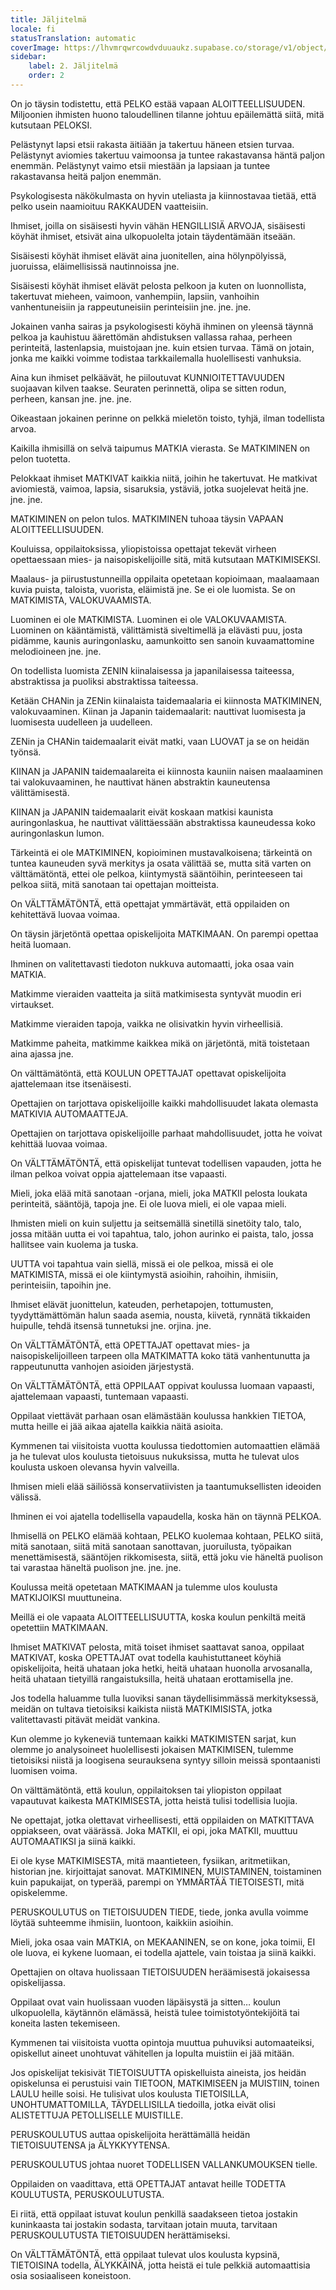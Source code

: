 ```yaml
---
title: Jäljitelmä
locale: fi
statusTranslation: automatic
coverImage: https://lhvmrqwrcowdvduuaukz.supabase.co/storage/v1/object/public/strapi-uploads/small_cover-educacion-fundamental.webp-2d51a7828a2b1309555be27f7e2a61a0.webp
sidebar:
    label: 2. Jäljitelmä
    order: 2
---
```

On jo täysin todistettu, että PELKO estää vapaan ALOITTEELLISUUDEN. Miljoonien ihmisten huono taloudellinen tilanne johtuu epäilemättä siitä, mitä kutsutaan PELOKSI.

Pelästynyt lapsi etsii rakasta äitiään ja takertuu häneen etsien turvaa. Pelästynyt aviomies takertuu vaimoonsa ja tuntee rakastavansa häntä paljon enemmän. Pelästynyt vaimo etsii miestään ja lapsiaan ja tuntee rakastavansa heitä paljon enemmän.

Psykologisesta näkökulmasta on hyvin uteliasta ja kiinnostavaa tietää, että pelko usein naamioituu RAKKAUDEN vaatteisiin.

Ihmiset, joilla on sisäisesti hyvin vähän HENGILLISIÄ ARVOJA, sisäisesti köyhät ihmiset, etsivät aina ulkopuolelta jotain täydentämään itseään.

Sisäisesti köyhät ihmiset elävät aina juonitellen, aina hölynpölyissä, juoruissa, eläimellisissä nautinnoissa jne.

Sisäisesti köyhät ihmiset elävät pelosta pelkoon ja kuten on luonnollista, takertuvat mieheen, vaimoon, vanhempiin, lapsiin, vanhoihin vanhentuneisiin ja rappeutuneisiin perinteisiin jne. jne. jne.

Jokainen vanha sairas ja psykologisesti köyhä ihminen on yleensä täynnä pelkoa ja kauhistuu äärettömän ahdistuksen vallassa rahaa, perheen perinteitä, lastenlapsia, muistojaan jne. kuin etsien turvaa. Tämä on jotain, jonka me kaikki voimme todistaa tarkkailemalla huolellisesti vanhuksia.

Aina kun ihmiset pelkäävät, he piiloutuvat KUNNIOITETTAVUUDEN suojaavan kilven taakse. Seuraten perinnettä, olipa se sitten rodun, perheen, kansan jne. jne. jne.

Oikeastaan jokainen perinne on pelkkä mieletön toisto, tyhjä, ilman todellista arvoa.

Kaikilla ihmisillä on selvä taipumus MATKIA vierasta. Se MATKIMINEN on pelon tuotetta.

Pelokkaat ihmiset MATKIVAT kaikkia niitä, joihin he takertuvat. He matkivat aviomiestä, vaimoa, lapsia, sisaruksia, ystäviä, jotka suojelevat heitä jne. jne. jne.

MATKIMINEN on pelon tulos. MATKIMINEN tuhoaa täysin VAPAAN ALOITTEELLISUUDEN.

Kouluissa, oppilaitoksissa, yliopistoissa opettajat tekevät virheen opettaessaan mies- ja naisopiskelijoille sitä, mitä kutsutaan MATKIMISEKSI.

Maalaus- ja piirustustunneilla oppilaita opetetaan kopioimaan, maalaamaan kuvia puista, taloista, vuorista, eläimistä jne. Se ei ole luomista. Se on MATKIMISTA, VALOKUVAAMISTA.

Luominen ei ole MATKIMISTA. Luominen ei ole VALOKUVAAMISTA. Luominen on kääntämistä, välittämistä siveltimellä ja elävästi puu, josta pidämme, kaunis auringonlasku, aamunkoitto sen sanoin kuvaamattomine melodioineen jne. jne.

On todellista luomista ZENIN kiinalaisessa ja japanilaisessa taiteessa, abstraktissa ja puoliksi abstraktissa taiteessa.

Ketään CHANin ja ZENin kiinalaista taidemaalaria ei kiinnosta MATKIMINEN, valokuvaaminen. Kiinan ja Japanin taidemaalarit: nauttivat luomisesta ja luomisesta uudelleen ja uudelleen.

ZENin ja CHANin taidemaalarit eivät matki, vaan LUOVAT ja se on heidän työnsä.

KIINAN ja JAPANIN taidemaalareita ei kiinnosta kauniin naisen maalaaminen tai valokuvaaminen, he nauttivat hänen abstraktin kauneutensa välittämisestä.

KIINAN ja JAPANIN taidemaalarit eivät koskaan matkisi kaunista auringonlaskua, he nauttivat välittäessään abstraktissa kauneudessa koko auringonlaskun lumon.

Tärkeintä ei ole MATKIMINEN, kopioiminen mustavalkoisena; tärkeintä on tuntea kauneuden syvä merkitys ja osata välittää se, mutta sitä varten on välttämätöntä, ettei ole pelkoa, kiintymystä sääntöihin, perinteeseen tai pelkoa siitä, mitä sanotaan tai opettajan moitteista.

On VÄLTTÄMÄTÖNTÄ, että opettajat ymmärtävät, että oppilaiden on kehitettävä luovaa voimaa.

On täysin järjetöntä opettaa opiskelijoita MATKIMAAN. On parempi opettaa heitä luomaan.

Ihminen on valitettavasti tiedoton nukkuva automaatti, joka osaa vain MATKIA.

Matkimme vieraiden vaatteita ja siitä matkimisesta syntyvät muodin eri virtaukset.

Matkimme vieraiden tapoja, vaikka ne olisivatkin hyvin virheellisiä.

Matkimme paheita, matkimme kaikkea mikä on järjetöntä, mitä toistetaan aina ajassa jne.

On välttämätöntä, että KOULUN OPETTAJAT opettavat opiskelijoita ajattelemaan itse itsenäisesti.

Opettajien on tarjottava opiskelijoille kaikki mahdollisuudet lakata olemasta MATKIVIA AUTOMAATTEJA.

Opettajien on tarjottava opiskelijoille parhaat mahdollisuudet, jotta he voivat kehittää luovaa voimaa.

On VÄLTTÄMÄTÖNTÄ, että opiskelijat tuntevat todellisen vapauden, jotta he ilman pelkoa voivat oppia ajattelemaan itse vapaasti.

Mieli, joka elää mitä sanotaan -orjana, mieli, joka MATKII pelosta loukata perinteitä, sääntöjä, tapoja jne. Ei ole luova mieli, ei ole vapaa mieli.

Ihmisten mieli on kuin suljettu ja seitsemällä sinetillä sinetöity talo, talo, jossa mitään uutta ei voi tapahtua, talo, johon aurinko ei paista, talo, jossa hallitsee vain kuolema ja tuska.

UUTTA voi tapahtua vain siellä, missä ei ole pelkoa, missä ei ole MATKIMISTA, missä ei ole kiintymystä asioihin, rahoihin, ihmisiin, perinteisiin, tapoihin jne.

Ihmiset elävät juonittelun, kateuden, perhetapojen, tottumusten, tyydyttämättömän halun saada asemia, nousta, kiivetä, rynnätä tikkaiden huipulle, tehdä itsensä tunnetuksi jne. orjina. jne.

On VÄLTTÄMÄTÖNTÄ, että OPETTAJAT opettavat mies- ja naisopiskelijoilleen tarpeen olla MATKIMATTA koko tätä vanhentunutta ja rappeutunutta vanhojen asioiden järjestystä.

On VÄLTTÄMÄTÖNTÄ, että OPPILAAT oppivat koulussa luomaan vapaasti, ajattelemaan vapaasti, tuntemaan vapaasti.

Oppilaat viettävät parhaan osan elämästään koulussa hankkien TIETOA, mutta heille ei jää aikaa ajatella kaikkia näitä asioita.

Kymmenen tai viisitoista vuotta koulussa tiedottomien automaattien elämää ja he tulevat ulos koulusta tietoisuus nukuksissa, mutta he tulevat ulos koulusta uskoen olevansa hyvin valveilla.

Ihmisen mieli elää säiliössä konservatiivisten ja taantumuksellisten ideoiden välissä.

Ihminen ei voi ajatella todellisella vapaudella, koska hän on täynnä PELKOA.

Ihmisellä on PELKO elämää kohtaan, PELKO kuolemaa kohtaan, PELKO siitä, mitä sanotaan, siitä mitä sanotaan sanottavan, juoruilusta, työpaikan menettämisestä, sääntöjen rikkomisesta, siitä, että joku vie häneltä puolison tai varastaa häneltä puolison jne. jne. jne.

Koulussa meitä opetetaan MATKIMAAN ja tulemme ulos koulusta MATKIJOIKSI muuttuneina.

Meillä ei ole vapaata ALOITTEELLISUUTTA, koska koulun penkiltä meitä opetettiin MATKIMAAN.

Ihmiset MATKIVAT pelosta, mitä toiset ihmiset saattavat sanoa, oppilaat MATKIVAT, koska OPETTAJAT ovat todella kauhistuttaneet köyhiä opiskelijoita, heitä uhataan joka hetki, heitä uhataan huonolla arvosanalla, heitä uhataan tietyillä rangaistuksilla, heitä uhataan erottamisella jne.

Jos todella haluamme tulla luoviksi sanan täydellisimmässä merkityksessä, meidän on tultava tietoisiksi kaikista niistä MATKIMISISTA, jotka valitettavasti pitävät meidät vankina.

Kun olemme jo kykeneviä tuntemaan kaikki MATKIMISTEN sarjat, kun olemme jo analysoineet huolellisesti jokaisen MATKIMISEN, tulemme tietoisiksi niistä ja loogisena seurauksena syntyy silloin meissä spontaanisti luomisen voima.

On välttämätöntä, että koulun, oppilaitoksen tai yliopiston oppilaat vapautuvat kaikesta MATKIMISESTA, jotta heistä tulisi todellisia luojia.

Ne opettajat, jotka olettavat virheellisesti, että oppilaiden on MATKITTAVA oppiakseen, ovat väärässä. Joka MATKII, ei opi, joka MATKII, muuttuu AUTOMAATIKSI ja siinä kaikki.

Ei ole kyse MATKIMISESTA, mitä maantieteen, fysiikan, aritmetiikan, historian jne. kirjoittajat sanovat. MATKIMINEN, MUISTAMINEN, toistaminen kuin papukaijat, on typerää, parempi on YMMÄRTÄÄ TIETOISESTI, mitä opiskelemme.

PERUSKOULUTUS on TIETOISUUDEN TIEDE, tiede, jonka avulla voimme löytää suhteemme ihmisiin, luontoon, kaikkiin asioihin.

Mieli, joka osaa vain MATKIA, on MEKAANINEN, se on kone, joka toimii, EI ole luova, ei kykene luomaan, ei todella ajattele, vain toistaa ja siinä kaikki.

Opettajien on oltava huolissaan TIETOISUUDEN heräämisestä jokaisessa opiskelijassa.

Oppilaat ovat vain huolissaan vuoden läpäisystä ja sitten… koulun ulkopuolella, käytännön elämässä, heistä tulee toimistotyöntekijöitä tai koneita lasten tekemiseen.

Kymmenen tai viisitoista vuotta opintoja muuttua puhuviksi automaateiksi, opiskellut aineet unohtuvat vähitellen ja lopulta muistiin ei jää mitään.

Jos opiskelijat tekisivät TIETOISUUTTA opiskelluista aineista, jos heidän opiskelunsa ei perustuisi vain TIETOON, MATKIMISEEN ja MUISTIIN, toinen LAULU heille soisi. He tulisivat ulos koulusta TIETOISILLA, UNOHTUMATTOMILLA, TÄYDELLISILLA tiedoilla, jotka eivät olisi ALISTETTUJA PETOLLISELLE MUISTILLE.

PERUSKOULUTUS auttaa opiskelijoita herättämällä heidän TIETOISUUTENSA ja ÄLYKKYYTENSA.

PERUSKOULUTUS johtaa nuoret TODELLISEN VALLANKUMOUKSEN tielle.

Oppilaiden on vaadittava, että OPETTAJAT antavat heille TODETTA KOULUTUSTA, PERUSKOULUTUSTA.

Ei riitä, että oppilaat istuvat koulun penkillä saadakseen tietoa jostakin kuninkaasta tai jostakin sodasta, tarvitaan jotain muuta, tarvitaan PERUSKOULUTUSTA TIETOISUUDEN herättämiseksi.

On VÄLTTÄMÄTÖNTÄ, että oppilaat tulevat ulos koulusta kypsinä, TIETOISINA todella, ÄLYKKÄINÄ, jotta heistä ei tule pelkkiä automaattisia osia sosiaaliseen koneistoon.

